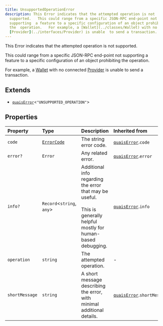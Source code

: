 ```yaml
---
title: UnsupportedOperationError
description: This Error indicates that the attempted operation is not
  supported.   This could range from a specific JSON-RPC end-point not
  supporting  a feature to a specific configuration of an object prohibiting
  the  operation.   For example, a [Wallet](../classes/Wallet) with no connected
  [Provider](../interfaces/Provider) is unable  to send a transaction....
---
```


This Error indicates that the attempted operation is not supported.

 This could range from a specific JSON-RPC end-point not supporting
 a feature to a specific configuration of an object prohibiting the
 operation.

 For example, a [Wallet](../classes/Wallet) with no connected [Provider](../interfaces/Provider) is unable
 to send a transaction.

## Extends

- [`quaisError`](/content/interfaces/quaisError.mdx)\<`"UNSUPPORTED_OPERATION"`\>

## Properties

| Property | Type | Description | Inherited from |
| :------ | :------ | :------ | :------ |
| `code` | [`ErrorCode`](/content/type-aliases/ErrorCode.mdx) | The string error code. | [`quaisError`](/content/interfaces/quaisError.mdx).`code` |
| `error?` | `Error` | Any related error. | [`quaisError`](/content/interfaces/quaisError.mdx).`error` |
| `info?` | `Record`\<`string`, `any`\> | Additional info regarding the error that may be useful.<br /><br /> This is generally helpful mostly for human-based debugging. | [`quaisError`](/content/interfaces/quaisError.mdx).`info` |
| `operation` | `string` | The attempted operation. | - |
| `shortMessage` | `string` | A short message describing the error, with minimal additional<br /> details. | [`quaisError`](/content/interfaces/quaisError.mdx).`shortMessage` |
